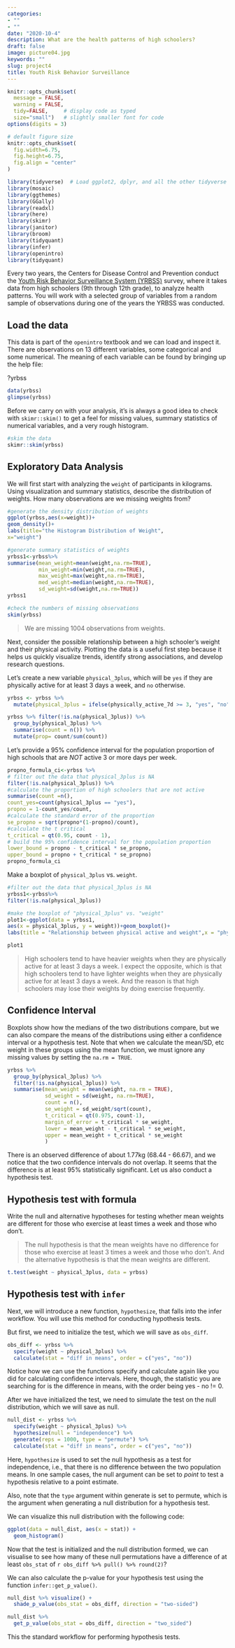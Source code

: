 ```yaml
---
categories:
- ""
- ""
date: "2020-10-4"
description: What are the health patterns of high schoolers?
draft: false
image: picture04.jpg
keywords: ""
slug: project4
title: Youth Risk Behavior Surveillance
---
```



```r
knitr::opts_chunk$set(
  message = FALSE, 
  warning = FALSE, 
  tidy=FALSE,     # display code as typed
  size="small")   # slightly smaller font for code
options(digits = 3)

# default figure size
knitr::opts_chunk$set(
  fig.width=6.75, 
  fig.height=6.75,
  fig.align = "center"
)
```


```r
library(tidyverse)  # Load ggplot2, dplyr, and all the other tidyverse packages
library(mosaic)
library(ggthemes)
library(GGally)
library(readxl)
library(here)
library(skimr)
library(janitor)
library(broom)
library(tidyquant)
library(infer)
library(openintro)
library(tidyquant)
```


Every two years, the Centers for Disease Control and Prevention conduct the [Youth Risk Behavior Surveillance System (YRBSS)](https://www.cdc.gov/healthyyouth/data/yrbs/index.htm) survey, where it takes data from high schoolers (9th through 12th grade), to analyze health patterns. You will work with a selected group of variables from a random sample of observations during one of the years the YRBSS was conducted.

## Load the data

This data is part of the `openintro` textbook and we can load and inspect it. There are observations on 13 different variables, some categorical and some numerical. The meaning of each variable can be found by bringing up the help file:

?yrbss

```r
data(yrbss)
glimpse(yrbss)
```

Before we carry on with your analysis, it's is always a good idea to check with `skimr::skim()` to get a feel for missing values, summary statistics of numerical variables, and a very rough histogram.

```r
#skim the data
skimr::skim(yrbss) 
```

## Exploratory Data Analysis

We will first start with analyzing the `weight` of participants in kilograms. Using visualization and summary statistics, describe the distribution of weights. How many observations are we missing weights from?

```r
#generate the density distribution of weights
ggplot(yrbss,aes(x=weight))+
geom_density()+
labs(title="the Histogram Distribution of Weight",
x="weight")

#generate summary statistics of weights
yrbss1<-yrbss%>%
summarise(mean_weight=mean(weight,na.rm=TRUE),
          min_weight=min(weight,na.rm=TRUE),
          max_weight=max(weight,na.rm=TRUE),
          med_weight=median(weight,na.rm=TRUE),
          sd_weight=sd(weight,na.rm=TRUE))
yrbss1

#check the numbers of missing observations
skim(yrbss)
```

> We are missing 1004 observations from weights.

Next, consider the possible relationship between a high schooler’s weight and their physical activity. Plotting the data is a useful first step because it helps us quickly visualize trends, identify strong associations, and develop research questions.

Let’s create a new variable `physical_3plus`, which will be `yes` if they are physically active for at least 3 days a week, and `no` otherwise.

  
```r
yrbss <- yrbss %>% 
  mutate(physical_3plus = ifelse(physically_active_7d >= 3, "yes", "no"))

yrbss %>% filter(!is.na(physical_3plus)) %>% 
  group_by(physical_3plus) %>% 
  summarise(count = n()) %>% 
  mutate(prop= count/sum(count))

```

Let's provide a 95% confidence interval for the population proportion of high schools that are *NOT* active 3 or more days per week.

```r

propno_formula_ci<-yrbss %>%
# filter out the data that physical_3plus is NA
filter(!is.na(physical_3plus)) %>%
#calculate the proportion of high schoolers that are not active
summarise(count =n(),
count_yes=count(physical_3plus == "yes"),
propno = 1-count_yes/count, 
#calculate the standard error of the proportion
se_propno = sqrt(propno*(1-propno)/count),
#calculate the t critical
t_critical = qt(0.95, count - 1),
# build the 95% confidence interval for the population proportion 
lower_bound = propno - t_critical * se_propno,
upper_bound = propno + t_critical * se_propno)
propno_formula_ci
```

  
Make a boxplot of `physical_3plus` vs. `weight`. 

```r
#filter out the data that physical_3plus is NA
yrbss1<-yrbss%>%
filter(!is.na(physical_3plus))

#make the boxplot of "physical_3plus" vs. "weight"
plot1<-ggplot(data = yrbss1, 
aes(x = physical_3plus, y = weight))+geom_boxplot()+
labs(title = "Relationship between physical active and weight",x = "physical active",y = "weight") +NULL

plot1
```

> High schoolers tend to have heavier weights when they are physically active for at least 3 days a week. I expect the opposite, which is that high schoolers tend to have lighter weights when they are physically active for at least 3 days a week. And the reason is that high schoolers may lose their weights by doing exercise frequently.

## Confidence Interval

Boxplots show how the medians of the two distributions compare, but we can also compare the means of the distributions using either a confidence interval or a hypothesis test. Note that when we calculate the mean/SD, etc weight in these groups using the mean function, we must ignore any missing values by setting the `na.rm = TRUE`.


```r
yrbss %>%
  group_by(physical_3plus) %>%
  filter(!is.na(physical_3plus)) %>% 
  summarise(mean_weight = mean(weight, na.rm = TRUE),
            sd_weight = sd(weight, na.rm=TRUE),
            count = n(),
            se_weight = sd_weight/sqrt(count),
            t_critical = qt(0.975, count-1), 
            margin_of_error = t_critical * se_weight,
            lower = mean_weight - t_critical * se_weight,
            upper = mean_weight + t_critical * se_weight
            )

```

There is an observed difference of about 1.77kg (68.44 - 66.67), and we notice that the two confidence intervals do not overlap. It seems that the difference is at least 95% statistically significant. Let us also conduct a hypothesis test.

## Hypothesis test with formula

Write the null and alternative hypotheses for testing whether mean weights are different for those who exercise at least times a week and those who don’t.

> The null hypothesis is that the mean weights have no difference for those who exercise at least 3 times a week and those who don’t. And the alternative hypothesis is that the mean weights are different.

```r
t.test(weight ~ physical_3plus, data = yrbss)
```



## Hypothesis test with `infer`


Next, we will introduce a new function, `hypothesize`, that falls into the infer workflow. You will use this method for conducting hypothesis tests.

But first, we need to initialize the test, which we will save as `obs_diff`.

```r
obs_diff <- yrbss %>%
  specify(weight ~ physical_3plus) %>%
  calculate(stat = "diff in means", order = c("yes", "no"))

```



Notice how we can use the functions specify and calculate again like you did for calculating confidence intervals. Here, though, the statistic you are searching for is the difference in means, with the order being yes - no != 0.

After we have initialized the test, we need to simulate the test on the null distribution, which we will save as null.


```r
null_dist <- yrbss %>%
  specify(weight ~ physical_3plus) %>%
  hypothesize(null = "independence") %>%
  generate(reps = 1000, type = "permute") %>%
  calculate(stat = "diff in means", order = c("yes", "no"))

```


Here, `hypothesize` is used to set the null hypothesis as a test for independence, i.e., that there is no difference between the two population means. In one sample cases, the null argument can be set to *point* to test a hypothesis relative to a point estimate.

Also, note that the `type` argument within generate is set to permute, which is the argument when generating a null distribution for a hypothesis test.

We can visualize this null distribution with the following code:

```r
ggplot(data = null_dist, aes(x = stat)) +
  geom_histogram()

```


Now that the test is initialized and the null distribution formed, we can visualise to see how many of these null permutations have a difference of at least `obs_stat` of `r obs_diff %>% pull() %>% round(2)`?

We can also calculate the p-value for your hypothesis test using the function `infer::get_p_value()`.

```r

null_dist %>% visualize() +
  shade_p_value(obs_stat = obs_diff, direction = "two-sided")

null_dist %>%
  get_p_value(obs_stat = obs_diff, direction = "two_sided")

```


This the standard workflow for performing hypothesis tests.





